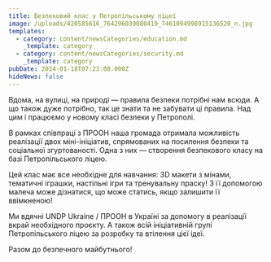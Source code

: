 ```yaml
---
title: Безпековий клас у Петропільському ліцеї
image: /uploads/420585616_764296039080419_7461094998915136520_n.jpg
templates:
  - category: content/newsCategories/education.md
    _template: category
  - category: content/newsCategories/security.md
    _template: category
pubDate: 2024-01-18T07:23:00.000Z
hideNews: false
---
```


Вдома, на вулиці, на природі — правила безпеки потрібні нам всюди. А що також дуже потрібно, так це знати та не забувати ці правила. Над цим і працюємо у новому класі безпеки у Петрополі. 

В рамках співпраці з ПРООН наша громада отримала можливість реалізації двох міні-ініціатив, спрямованих на посилення безпеки та соціальної згуртованості. Одна з них — створення безпекового класу на базі Петропільського ліцею. 

Цей клас має все необхідне для навчання: 3D макети з мінами, тематичні іграшки, настільні ігри та тренувальну праску! З її допомогою малеча може дізнатися, що може статись, якщо залишити її ввімкненою! 

Ми вдячні UNDP Ukraine / ПРООН в Україні за допомогу в реалізації вкрай необхідного проєкту. А також всій ініціативній групі Петропільського ліцею за розробку та втілення цієї ідеї. 

Разом до безпечного майбутнього!
